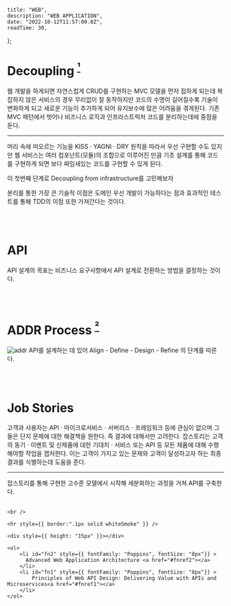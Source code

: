 
    title: "WEB",
    description: "WEB APPLICATION",
    date: "2022-10-12T11:57:00.0Z",
    readTime: 30,
};


<div
    style={{
        marginTop: "4rem",
        fontFamily: "Recoleta, NotoSansKR-Thin, MalgunGothic",
        fontSize: "11pt",
        lineHeight: "22pt",
        letterSpacing: ".8px",
    }}
>

# Decoupling <sup><a href="#fn1" id="fnref1"> ¹ </a></sup>

웹 개발을 하게되면 자연스럽게 CRUD를 구현하는 MVC 모델을 먼저 접하게 되는데 복잡하지 않은 서비스의 경우 무리없이 잘 동작하지만 코드의 수명이 길어질수록 기술이 변화하게 되고 새로운 기능이 추가하게 되어 유지보수에 많은 어려움을 겪게된다.
기존 MVC 패턴에서 벗어나 비즈니스 로직과 인프라스트럭처 코드를 분리하는데에 중점을 둔다.

<hr />

머리 속에 떠오르는 기능을 KISS · YAGNI · DRY 원칙을 따라서 우선 구현할 수도 있지만 웹 서비스는 여러 컴포넌트(모듈)의 조합으로 이루어진 만큼 기초 설계를 통해 코드를 구현하게 되면 보다 짜임새있는 코드를 구현할 수 있게 된다.

<div className="custom-blockquote">
    이 첫번째 단계로 Decoupling from infrastructure를 고민해보자
</div>

분리를 통한 가장 큰 기술적 이점은 도메인 우선 개발이 가능하다는 점과 효과적인 테스트를 통해 TDD의 이점 또한 가져간다는 것이다.

<br />
<br />

# API

API 설계의 목표는 비즈니스 요구사항에서 API 설계로 전환하는 방법을 결정하는 것이다.

<br />
<br />

# ADDR Process <sup><a href="#fn1" id="fnref1"> ² </a></sup>

![addr](/addr.png)
API를 설계하는 데 있어 Align - Define - Design - Refine 의 단계를 따른다.

<br />
<br />

# Job Stories

고객과 사용자는 API · 마이크로서비스 · 서버리스 · 프레임워크 등에 관심이 없으며 그들은 단지 문제에 대한 해결책을 원한다. 즉 결과에 대해서만 고려한다.
잡스토리는 고객의 동기 · 이벤트 및 신제품에 대한 기대치 · 서비스 또는 API 등 모든 제품에 대해 수행해야할 작업을 캡처한다.
이는 고객이 가지고 있는 문제와 고객이 달성하고자 하는 최종 결과를 식별하는데 도움을 준다.

<hr />
잡스토리를 통해 구현한 고수준 모델에서 시작해 세분화하는 과정을 거쳐 API를 구축한다.

<br />
<br />

    <br />

    <hr style={{ border:".1px solid whiteSmoke" }} />

    <div style={{ height: "15px" }}></div>

    <ol>
        <li id="fn2" style={{ fontFamily: "Poppins", fontSize: "8px"}} >
          Advanced Web Application Architecture <a href="#fnref2"></a>
        </li>
        <li id="fn1" style={{ fontFamily: "Poppins", fontSize: "8px"}} >
            Principles of Web API Design: Delivering Value with APIs and Microservices<a href="#fnref1"></a>
        </li>
    </ol>

</div>
